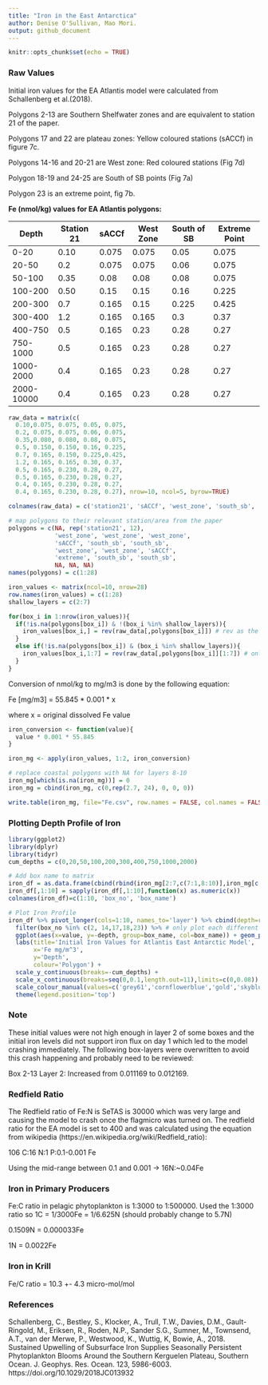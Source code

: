 ```yaml
---
title: "Iron in the East Antarctica"
author: Denise O'Sullivan, Mao Mori.
output: github_document
---
```


```r
knitr::opts_chunk$set(echo = TRUE)
```

### Raw Values
Initial iron values for the EA Atlantis model were calculated from Schallenberg et al.(2018).

Polygons 2-13 are Southern Shelfwater zones and are equivalent to station 21 of the paper.

Polygons 17 and 22 are plateau zones: Yellow coloured stations (sACCf) in figure 7c.

Polygons 14-16 and 20-21 are West zone: Red coloured stations (Fig 7d)

Polygon 18-19 and 24-25 are South of SB points (Fig 7a)

Polygon 23 is an extreme point, fig 7b.

**Fe (nmol/kg) values for EA Atlantis polygons:**

Depth |Station 21|sACCf|West Zone|South of SB|Extreme Point|
------|---|---|---|---|---|
0-20|0.10|0.075|0.075|0.05|0.075|
20-50|0.2|0.075|0.075|0.06|0.075|
50-100|0.35|0.08|0.08|0.08|0.075|
100-200|0.50|0.15|0.15|0.16|0.225|
200-300|0.7|0.165|0.15|0.225|0.425|
300-400|1.2|0.165|0.165|0.3|0.37|
400-750|0.5|0.165|0.23|0.28|0.27|
750-1000|0.5|0.165|0.23|0.28|0.27|
1000-2000|0.4|0.165|0.23|0.28|0.27|
2000-10000|0.4|0.165|0.23|0.28|0.27|

```r
raw_data = matrix(c(
  0.10,0.075, 0.075, 0.05, 0.075,
  0.2, 0.075, 0.075, 0.06, 0.075,
  0.35,0.080, 0.080, 0.08, 0.075,
  0.5, 0.150, 0.150, 0.16, 0.225,
  0.7, 0.165, 0.150, 0.225,0.425,
  1.2, 0.165, 0.165, 0.30, 0.37,
  0.5, 0.165, 0.230, 0.28, 0.27,
  0.5, 0.165, 0.230, 0.28, 0.27,
  0.4, 0.165, 0.230, 0.28, 0.27,
  0.4, 0.165, 0.230, 0.28, 0.27), nrow=10, ncol=5, byrow=TRUE)

colnames(raw_data) = c('station21', 'sACCf', 'west_zone', 'south_sb', 'extreme')

# map polygons to their relevant station/area from the paper
polygons = c(NA, rep('station21', 12), 
             'west_zone', 'west_zone', 'west_zone', 
             'sACCf', 'south_sb', 'south_sb',
             'west_zone', 'west_zone', 'sACCf',
             'extreme', 'south_sb', 'south_sb',
             NA, NA, NA)
names(polygons) = c(1:28) 

iron_values <- matrix(ncol=10, nrow=28)
row.names(iron_values) = c(1:28)
shallow_layers = c(2:7)

for(box_i in 1:nrow(iron_values)){
  if(!is.na(polygons[box_i]) & !(box_i %in% shallow_layers)){
    iron_values[box_i,] = rev(raw_data[,polygons[box_i]]) # rev as the init.nc file the layers are reversed
  }
  else if(!is.na(polygons[box_i]) & (box_i %in% shallow_layers)){
    iron_values[box_i,1:7] = rev(raw_data[,polygons[box_i]][1:7]) # only the 
  } 
}
```
Conversion of nmol/kg to mg/m3 is done by the following equation:

Fe [mg/m3] = 55.845 * 0.001 * x

where x = original dissolved Fe value

```r
iron_conversion <- function(value){
  value * 0.001 * 55.845
}
```

```r
iron_mg <- apply(iron_values, 1:2, iron_conversion)

# replace coastal polygons with NA for layers 8-10
iron_mg[which(is.na(iron_mg))] = 0
iron_mg = cbind(iron_mg, c(0,rep(2.7, 24), 0, 0, 0))

write.table(iron_mg, file="Fe.csv", row.names = FALSE, col.names = FALSE, sep=',')
```

### Plotting Depth Profile of Iron
```r
library(ggplot2)
library(dplyr)
library(tidyr)
cum_depths = c(0,20,50,100,200,300,400,750,1000,2000)

# Add box name to matrix
iron_df = as.data.frame(cbind(rbind(iron_mg[2:7,c(7:1,8:10)],iron_mg[c(1,8:28),10:1]), rownames(iron_mg), polygons))
iron_df[,1:10] = sapply(iron_df[,1:10],function(x) as.numeric(x))
colnames(iron_df)=c(1:10, 'box_no', 'box_name')

# Plot Iron Profile
iron_df %>% pivot_longer(cols=1:10, names_to='layer') %>% cbind(depth=rep(cum_depths, 28)) %>%
  filter(box_no %in% c(2, 14,17,18,23)) %>% # only plot each different profile once
  ggplot(aes(x=value, y=-depth, group=box_name, col=box_name)) + geom_path(size=1.5) +
  labs(title='Initial Iron Values for Atlantis East Antarctic Model',
       x='Fe mg/m^3',
       y='Depth',
       colour='Polygon') +
  scale_y_continuous(breaks=-cum_depths) +
  scale_x_continuous(breaks=seq(0,0.1,length.out=11),limits=c(0,0.08)) +
  scale_colour_manual(values=c('grey61','cornflowerblue','gold','skyblue','orange')) +
  theme(legend.position='top')
```

### Note
These initial values were not high enough in layer 2 of some boxes and the initial iron levels did not support iron flux on day 1 which led to the model crashing immediately. The following box-layers were overwritten to avoid this crash happening and probably need to be reviewed:

Box 2-13 Layer 2: Increased from 0.011169 to 0.012169.

### Redfield Ratio
The Redfield ratio of Fe:N is SeTAS is 30000 which was very large and causing the model to crash once the flagmicro was turned on. The redfield ratio for the EA model is set to 400 and was calculated using the equation from wikipedia (https://en.wikipedia.org/wiki/Redfield_ratio):

106 C:16 N:1 P:0.1-0.001 Fe

Using the mid-range between 0.1 and 0.001 -> 16N:~0.04Fe 

### Iron in Primary Producers
Fe:C ratio in pelagic phytoplankton is 1:3000 to 1:500000. Used the 1:3000 ratio so 1C = 1/3000Fe = 1/6.625N (should probably change to 5.7N)

0.1509N = 0.000033Fe

1N = 0.0022Fe

### Iron in Krill
Fe/C ratio = 10.3 +- 4.3 micro-mol/mol

### References
Schallenberg, C., Bestley, S., Klocker, A., Trull, T.W., Davies, D.M., Gault-Ringold, M., Eriksen, R., Roden, N.P., Sander S.G., Sumner, M., Townsend, A.T., van der Merwe, P., Westwood, K., Wuttig, K, Bowie, A., 2018. Sustained Upwelling of Subsurface Iron Supplies Seasonally Persistent Phytoplankton Blooms Around the Southern Kerguelen Plateau, Southern Ocean. J. Geophys. Res. Ocean. 123, 5986-6003. https://doi.org/10.1029/2018JC013932